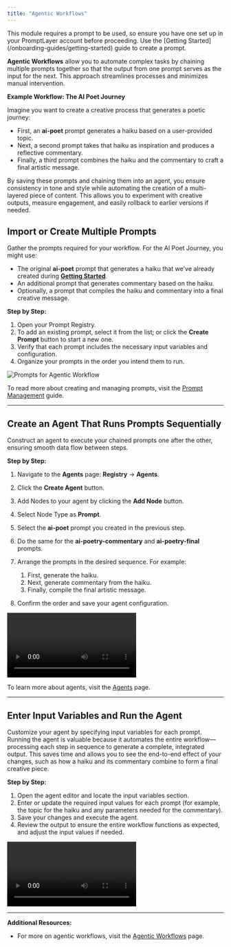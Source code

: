 ```yaml
---
title: "Agentic Workflows"
---
```


<Tip>
  This module requires a prompt to be used, so ensure you have one set up in
  your PromptLayer account before proceeding. Use the [Getting
  Started](/onboarding-guides/getting-started) guide to create a prompt.
</Tip>

**Agentic Workflows** allow you to automate complex tasks by chaining multiple prompts together so that the output from one prompt serves as the input for the next. This approach streamlines processes and minimizes manual intervention.

**Example Workflow: The AI Poet Journey**

Imagine you want to create a creative process that generates a poetic journey:

- First, an **ai-poet** prompt generates a haiku based on a user-provided topic.
- Next, a second prompt takes that haiku as inspiration and produces a reflective commentary.
- Finally, a third prompt combines the haiku and the commentary to craft a final artistic message.

By saving these prompts and chaining them into an agent, you ensure consistency in tone and style while automating the creation of a multi-layered piece of content. This allows you to experiment with creative outputs, measure engagement, and easily rollback to earlier versions if needed.

## Import or Create Multiple Prompts

Gather the prompts required for your workflow. For the AI Poet Journey, you might use:

- The original **ai-poet** prompt that generates a haiku that we've already created during [**Getting Started**](/onboarding-guides/getting-started).
- An additional prompt that generates commentary based on the haiku.
- Optionally, a prompt that compiles the haiku and commentary into a final creative message.

**Step by Step:**

1. Open your Prompt Registry.
2. To add an existing prompt, select it from the list; or click the **Create Prompt** button to start a new one.
3. Verify that each prompt includes the necessary input variables and configuration.
4. Organize your prompts in the order you intend them to run.

<img
  src="./images/prompts.png"
  loading="lazy"
  alt="Prompts for Agentic Workflow"
/>

To read more about creating and managing prompts, visit the [Prompt Management](/onboarding-guides/prompt-management) guide.

---

## Create an Agent That Runs Prompts Sequentially

Construct an agent to execute your chained prompts one after the other, ensuring smooth data flow between steps.

**Step by Step:**

1. Navigate to the **Agents** page: **Registry** -> **Agents**.
2. Click the **Create Agent** button.
3. Add Nodes to your agent by clicking the **Add Node** button.
4. Select Node Type as **Prompt**.
5. Select the **ai-poet** prompt you created in the previous step.
6. Do the same for the **ai-poetry-commentary** and **ai-poetry-final** prompts.
7. Arrange the prompts in the desired sequence. For example:

   1. First, generate the haiku.
   2. Next, generate commentary from the haiku.
   3. Finally, compile the final artistic message.

8. Confirm the order and save your agent configuration.

<video controls>
  <source src="./videos/create-agent.mp4" type="video/mp4" />
</video>

To learn more about agents, visit the [Agents](/why-promptlayer/agents) page.

---

## Enter Input Variables and Run the Agent

Customize your agent by specifying input variables for each prompt. Running the agent is valuable because it automates the entire workflow—processing each step in sequence to generate a complete, integrated output. This saves time and allows you to see the end-to-end effect of your changes, such as how a haiku and its commentary combine to form a final creative piece.

**Step by Step:**

1. Open the agent editor and locate the input variables section.
2. Enter or update the required input values for each prompt (for example, the topic for the haiku and any parameters needed for the commentary).
3. Save your changes and execute the agent.
4. Review the output to ensure the entire workflow functions as expected, and adjust the input values if needed.

<video controls>
  <source src="./videos/run-agent.mp4" type="video/mp4" />
</video>

---

**Additional Resources:**

- For more on agentic workflows, visit the [Agentic Workflows](/why-promptlayer/agents) page.
